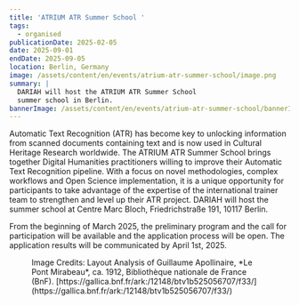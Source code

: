 ```yaml
---
title: 'ATRIUM ATR Summer School '
tags:
  - organised
publicationDate: 2025-02-05
date: 2025-09-01
endDate: 2025-09-05
location: Berlin, Germany
image: /assets/content/en/events/atrium-atr-summer-school/image.png
summary: |
  DARIAH will host the ATRIUM ATR Summer School
  summer school in Berlin. 
bannerImage: /assets/content/en/events/atrium-atr-summer-school/bannerImage.png
---
```

Automatic Text Recognition (ATR) has become key to unlocking information from scanned documents containing text and is now used in Cultural Heritage Research worldwide. The ATRIUM ATR Summer School brings together Digital Humanities practitioners willing to improve their Automatic Text Recognition pipeline. With a focus on novel methodologies, complex workflows and Open Science implementation, it is a unique opportunity for participants to take advantage of the expertise of the international trainer team to strengthen and level up their ATR project. DARIAH will host the summer school at Centre Marc Bloch, Friedrichstraße 191, 10117 Berlin.&#x20;

From the beginning of March 2025, the preliminary program and the call for participation will be available and the application process will be open. The application results will be communicated by April 1st, 2025.&#x20;

<Figure src="/assets/content/en/events/atrium-atr-summer-school/image.png" alt="Handwritten text in French is highlighted in purple on a yellow background. Part of the text is circled using techniques in Automatic Text Recognition with arrows, lines and small boxes." alignment="stretch">
  Image Credits: Layout Analysis of Guillaume Apollinaire, *Le Pont Mirabeau*, ca. 1912, Bibliothèque nationale de France (BnF). [https://gallica.bnf.fr/ark:/12148/btv1b525056707/f33/](https://gallica.bnf.fr/ark:/12148/btv1b525056707/f33/)
</Figure>
